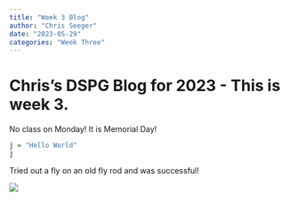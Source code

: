 ```yaml
---
title: "Week 3 Blog"
author: "Chris Seeger"
date: "2023-05-29"
categories: "Week Three"
---
```


# Chris's DSPG Blog for 2023 - This is week 3.

No class on Monday! It is Memorial Day!

```r
j = "Hello World"
j
```

Tried out a fly on an old fly rod and was successful!

![](bluegill.jpeg)
